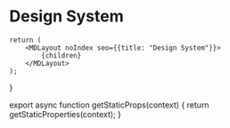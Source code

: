 
# Design System

<DesignSystem/>

	return (
		<MDLayout noIndex seo={{title: "Design System"}}>
			{children}
		</MDLayout>
	);
}

export async function getStaticProps(context) {
	return getStaticProperties(context);
}


